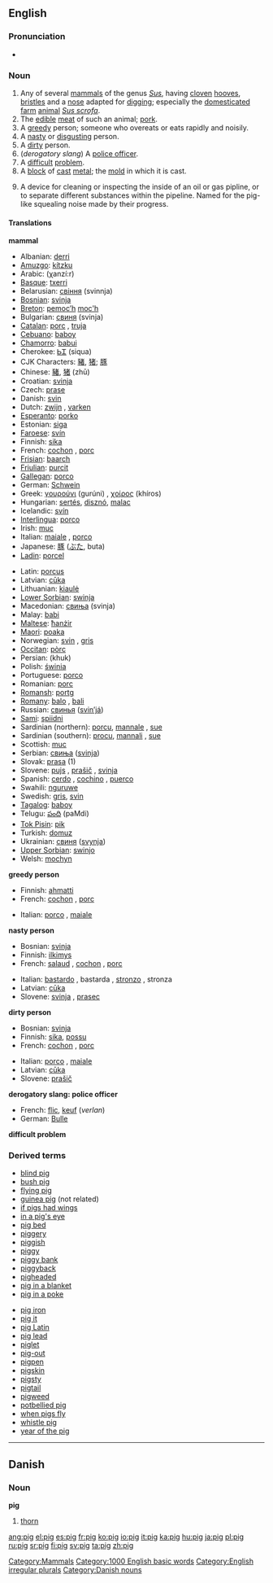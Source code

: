 ==English==
===Pronunciation===
*{{IPA|/pɪg/}}

===Noun===
{{wikipedia}}
{{en-noun2|'''pig'''|'''[[pigs]] '''or''' [[swine]]'''}}
#Any of several [[mammal]]s of the genus ''[[Sus]]'', having [[cloven]] [[hooves]], [[bristle]]s and a [[nose]] adapted for [[digging]]; especially the [[domesticated]] [[farm]] [[animal]] ''[[Sus scrofa]]''.
#The [[edible]] [[meat]] of such an animal; [[pork]].
#A [[greedy]] person; someone who overeats or eats rapidly and noisily.
#A [[nasty]] or [[disgusting]] person.
#A [[dirty]] person.
#(''derogatory slang'') A [[police officer]].
#A [[difficult]] [[problem]].
#A [[block]] of [[cast]] [[metal]]; the [[mold]] in which it is cast.
#{{engineering}} A device for cleaning or inspecting the inside of an oil or gas pipline, or to separate different substances within the pipeline. Named for the pig-like squealing noise made by their progress.

====Translations====
'''mammal'''
{{top}}
*Albanian: [[derri]]
*[[Amuzgo]]: [[kítzku]]
*Arabic: {{ARchar|[[خنزير]]}} (χanzí:r) {{m}}
*[[Basque]]: [[txerri]]
*Belarusian: [[свіння]] (svinnja) {{f}}
*[[Bosnian]]: [[svinja]] {{f}}
*[[Breton]]: [[pemoc’h]] {{m}} [[moc'h]] {{p}}
*Bulgarian: [[свиня]] (svinja) {{f}}
*[[Catalan]]: [[porc]] {{m}}, [[truja]] {{f}}
*[[Cebuano]]: [[baboy]]
*[[Chamorro]]: [[babui]]
*Cherokee: [[ᏏᏆ]] (siqua)
*CJK Characters: [[豬]], [[猪]]; [[豚]]
*Chinese: [[豬]], [[猪]] (zhū)
*Croatian: [[svinja]]
*Czech: [[prase]]
*Danish: [[svin]] {{n}}
*Dutch: [[zwijn]] {{n}}, [[varken]] {{n}}
*[[Esperanto]]: [[porko]]
*Estonian: [[siga#Estonian|siga]]
*[[Faroese]]: [[svín]]
*Finnish: [[sika#Finnish|sika]]
*French: [[cochon]] {{m}}, [[porc#French|porc]] {{m}}
*[[Frisian]]: [[baarch]]
*[[Friulian]]: [[purcit]]
*[[Gallegan]]: [[porco#Gallegan|porco]]
*German: [[Schwein]] {{m}}
*Greek: [[γουρούνι]] (gurúni) {{n}}, [[χοίρος]] (khíros) {{m}}
*Hungarian: [[sertés]], [[disznó]], [[malac]]
*Icelandic: [[svín]]
*[[Interlingua]]: [[porco#Interlingua|porco]]
*Irish: [[muc]]
*Italian: [[maiale]] {{m}}, [[porco#Italian|porco]] {{m}}
*Japanese: [[豚]] ([[ぶた]], buta)
*[[Ladin]]: [[porcel]]
{{mid}}
*Latin: [[porcus]] <!--do not put the scientific name here-->
*Latvian: [[cūka]] {{f}}
*Lithuanian: [[kiaulė]]
*[[Lower Sorbian]]: [[swinja]]
*Macedonian: [[свиња]] (svinja) {{f}}
*Malay: [[babi]]
*[[Maltese]]: [[ħanżir]]
*[[Maori]]: [[poaka]]
*Norwegian: [[svin]] {{n}}, [[gris]] {{m}}
*[[Occitan]]: [[pòrc]]
*Persian: {{FAchar|[[خوک]]}} (khuk)
*Polish: [[świnia]] {{f}}
*Portuguese: [[porco#Portuguese|porco]] {{m}}
*Romanian: [[porc#Romanian|porc]]
*[[Romansh]]: [[portg]]
*[[Romany]]: [[balo]] {{m}}, [[bali]] {{f}}
*Russian: [[свинья]] ([[svin’já]]) {{f}}
*[[Sami]]: [[spiidni]]
*Sardinian (northern): [[porcu]], [[mannale]] {{m}}, [[sue]] {{f}}
*Sardinian (southern): [[procu]], [[mannali]] {{m}}, [[sue]] {{f}}
*Scottish: [[muc]]
*Serbian: [[свиња]] ([[svinja]])
*Slovak: [[prasa]] {{n}} (1)
*Slovene: [[pujs]] {{m}}, [[prašič]] {{m}}, [[svinja]] {{f}}
*Spanish: [[cerdo]] {{m}}, [[cochino]] {{m}}, [[puerco]] {{m}}
*Swahili: [[nguruwe]]
*Swedish: [[gris]], [[svin]]
*[[Tagalog]]: [[baboy]]
*Telugu: [[పంది]] (paMdi)
*[[Tok Pisin]]: [[pik]]
*Turkish: [[domuz]]
*Ukrainian: [[свиня]] ([[svynja]]) {{f}}
*[[Upper Sorbian]]: [[swinjo]]
*Welsh: [[mochyn]]
{{bottom}}

'''greedy person'''
{{top}}
*Finnish: [[ahmatti]]
*French: [[cochon]] {{m}}, [[porc#French|porc]] {{m}}
{{mid}}
*Italian: [[porco]] {{m}}, [[maiale]] {{m}}
{{bottom}}

'''nasty person'''
{{top}}
*Bosnian: [[svinja]] {{f}}
*Finnish: [[ilkimys]]
*French: [[salaud]] {{m}}, [[cochon]] {{m}}, [[porc#French|porc]] {{m}}
{{mid}}
*Italian: [[bastardo]] {{m}}, bastarda {{f}}, [[stronzo]] {{m}}, stronza {{f}}
*Latvian: [[cūka]] {{f}}
*Slovene: [[svinja]] {{f}}, [[prasec]] {{m}}
{{bottom}}

'''dirty person'''
{{top}}
*Bosnian: [[svinja]] {{f}}
*Finnish: [[sika#Finnish|sika]], [[possu]]
*French: [[cochon]] {{m}}, [[porc#French|porc]] {{m}}
{{mid}}
*Italian: [[porco]] {{m}}, [[maiale]] {{m}}
*Latvian: [[cūka]] {{f}}
*Slovene: [[prašič]] {{m}}
{{bottom}}

'''derogatory slang: police officer'''
{{top}}
*French: [[flic]], [[keuf]] (''verlan'')
*German: [[Bulle]] {{m}}
{{mid}}
{{bottom}}

'''difficult problem'''
{{top}}
{{mid}}
{{bottom}}

===Derived terms===
{{top}}
*[[blind pig]]
*[[bush pig]]
*[[flying pig]]
*[[guinea pig]] (not related)<!--not a related species-->
*[[if pigs had wings]]
*[[in a pig's eye]]
*[[pig bed]]
*[[piggery]]
*[[piggish]]
*[[piggy]]
*[[piggy bank]]
*[[piggyback]]
*[[pigheaded]]
*[[pig in a blanket]]
*[[pig in a poke]]
{{mid}}
*[[pig iron]]
*[[pig it]]
*[[pig Latin]]
*[[pig lead]]
*[[piglet]]
*[[pig-out]]
*[[pigpen]]
*[[pigskin]]
*[[pigsty]]
*[[pigtail]]
*[[pigweed]]
*[[potbellied pig]]
*[[when pigs fly]]
*[[whistle pig]]
*[[year of the pig]]
{{bottom}}


----
==Danish==
===Noun===
'''pig'''
#[[thorn]]

[[Category:Mammals]]
[[Category:1000 English basic words]]
[[Category:English irregular plurals]]
[[Category:Danish nouns]]

[[ang:pig]]
[[el:pig]]
[[es:pig]]
[[fr:pig]]
[[ko:pig]]
[[io:pig]]
[[it:pig]]
[[ka:pig]]
[[hu:pig]]
[[ja:pig]]
[[pl:pig]]
[[ru:pig]]
[[sr:pig]]
[[fi:pig]]
[[sv:pig]]
[[ta:pig]]
[[zh:pig]]